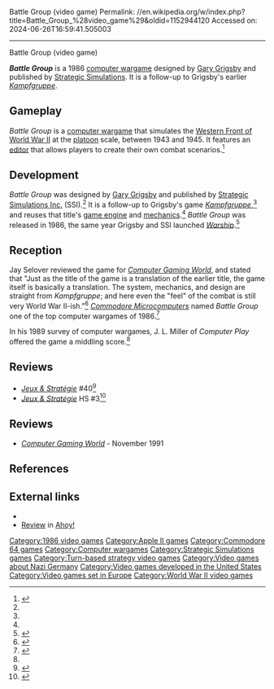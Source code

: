 Battle Group (video game)
Permalink: //en.wikipedia.org/w/index.php?title=Battle_Group_%28video_game%29&oldid=1152944120
Accessed on: 2024-06-26T16:59:41.505003



------
Battle Group (video game)
{{Expand French|BattleGroup|topic=|date=October 2020}}

{{Infobox video game
| title = Battle Group
| image = Battle Group 1986 game box art.png
| developer = [[Strategic Simulations]]
| publisher = [[Strategic Simulations]]
| designer = [[Gary Grigsby]]
| released = 1986
| genre = [[Computer wargame|Wargame]]
| platforms = [[Apple II series|Apple II]], [[Commodore 64]]
| modes = [[Single-player]], [[multiplayer]]
}}

'''''Battle Group''''' is a 1986 [[computer wargame]] designed by [[Gary Grigsby]] and published by [[Strategic Simulations]]. It is a follow-up to Grigsby's earlier ''[[Kampfgruppe (video game)|Kampfgruppe]]''.

==Gameplay==
''Battle Group'' is a [[computer wargame]] that simulates the [[Western Front of World War II]] at the [[platoon]] scale, between 1943 and 1945. It features an [[Map editor|editor]] that allows players to create their own combat scenarios.<ref name=vgce>{{cite journal | author=Katz, Arnie | title=Waging World War II: Military Simulations for Computers and Video Games | date=February 1989 | journal=[[VideoGames & Computer Entertainment]] | pages=76–82 }}</ref>

==Development==
''Battle Group'' was designed by [[Gary Grigsby]] and published by [[Strategic Simulations|Strategic Simulations Inc.]] (SSI).<ref name=guru /> It is a follow-up to Grigsby's game ''[[Kampfgruppe (video game)|Kampfgruppe]]'',<ref name=computerplay /> and reuses that title's [[game engine]] and [[Game mechanics|mechanics]].<ref name="CGW29" /> ''Battle Group'' was released in 1986, the same year Grigsby and SSI launched ''[[Warship (video game)|Warship]]''.<ref name=guru>{{cite magazine | author=Emrich, Alan | title=The Pioneering Spirit of a Wargame Guru | date=September 1995 | issue=134 | magazine=[[Computer Gaming World]] | pages=201, 202, 204 }}</ref>

==Reception==
{{Video game reviews
| rev1 = ''Computer Play''
| rev1Score = 6.38/10<ref name=computerplay>{{cite journal | author=Miller, J. L. | title=The Wargamer's Desk Reference | date=January 1989 | journal=Computer Play | pages=34, 36, 37, 39, 40, 42 }}</ref>
}}

Jay Selover reviewed the game for ''[[Computer Gaming World]]'', and stated that "Just as the title of the game is a translation of the earlier title, the game itself is basically a translation. The system, mechanics, and design are straight from ''Kampfgruppe''; and here even the "feel" of the combat is still very World War II-ish."<ref name="CGW29">{{cite magazine |last=Selover |first=Jay |title=''Battlegroup'' & ''Mech Brigade'' |magazine=[[Computer Gaming World]] |date=June–July 1986 |volume=1 |issue=29 |pages=10–11, 43}}</ref> ''[[Commodore Microcomputers]]'' named ''Battle Group'' one of the top computer wargames of 1986.<ref name=microcomputers>{{cite journal | title=The Best of 1986; The Best of War Games | author=Seiken, Jeff | date=November–December 1986 | journal=[[Commodore Microcomputers]] | number=6 | volume=7 | page=131 }}</ref>

In his 1989 survey of computer wargames, J. L. Miller of ''Computer Play'' offered the game a middling score.<ref name=computerplay />

==Reviews==
*''[[:fr:Jeux et Stratégie|Jeux & Stratégie]]'' #40<ref>{{cite web | url=https://archive.org/details/jeux-et-strategie-40/page/54/mode/2up | title=Jeux & stratégie 40 | date=August 1986 }}</ref>
*''[[:fr:Jeux et Stratégie|Jeux & Stratégie]]'' HS #3<ref>{{cite web | url=https://archive.org/details/jeux-et-strategie-hs-3/page/100/mode/2up | title=Jeux & stratégie HS 3 | year=1986 }}</ref>

==Reviews==
*''[[Computer Gaming World]]'' - November 1991

==References==
{{Reflist}}

==External links==
*{{MobyGames|/battle-group}}
*[https://archive.org/details/Ahoy_Issue_31_1986-07_Ion_International_US/page/n45/mode/2up Review] in [[Ahoy!]]

{{Gary Grigsby}}

[[Category:1986 video games]]
[[Category:Apple II games]]
[[Category:Commodore 64 games]]
[[Category:Computer wargames]]
[[Category:Strategic Simulations games]]
[[Category:Turn-based strategy video games]]
[[Category:Video games about Nazi Germany]]
[[Category:Video games developed in the United States]]
[[Category:Video games set in Europe]]
[[Category:World War II video games]]